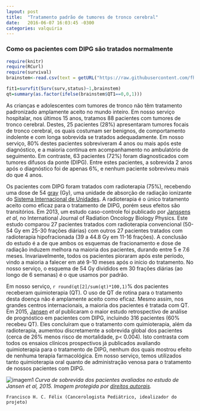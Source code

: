 ```yaml
---
layout: post
title:  "Tratamento padrão de tumores de tronco cerebral"
date:   2016-06-07 16:03:45 -0300
categories: valquiria
---
```

### Como os pacientes com DIPG são tratados normalmente

```r
require(knitr)
require(RCurl)
require(survival)
brainstem<-read.csv(text = getURL("https://raw.githubusercontent.com/fhcflx/valkyrie/gh-pages/assets/data/brainstem2015.csv"))
```
```r
fit1=survfit(Surv(surv,status)~1,brainstem)  
qt=summary(as.factor(ifelse(brainstem$QT1==0,0,1)))
```

As crianças e adolescentes com tumores de tronco não têm tratamento padronizado amplamente aceito no mundo inteiro. Em nosso serviço hospitalar, nos últimos 15 anos, tratamos 88 pacientes com tumores de tronco cerebral. Destes, 25 pacientes (28%) apresentaram tumores focais de tronco cerebral, os quais costumam ser benignos, de comportamento indolente e com longa sobrevida se tratados adequadamente. Em nosso serviço, 80% destes pacientes sobreviveram 4 anos ou mais após este diagnóstico, e a maioria continua em acompanhamento no ambulatório de seguimento. Em contraste, 63 pacientes (72%) foram diagnosticados com tumores difusos da ponte (DIPG). Entre estes pacientes, a sobrevida 2 anos após o diagnóstico foi de apenas 6%, e nenhum paciente sobreviveu mais do que 4 anos.

Os pacientes com DIPG foram tratados com radioterapia (75%), recebendo uma dose de 54 [gray](https://en.wikipedia.org/wiki/Gray_(unit)) (Gy), uma unidade de absorção de radiação ionizante do [Sistema Internacional de Unidades](https://pt.wikipedia.org/wiki/Sistema_Internacional_de_Unidades). A radioterapia é o único tratamento aceito como eficaz para o tratamento de DIPG, porém seus efeitos são transitórios. Em 2013, um estudo caso-controle foi publicado por [Janssens](http://www.sciencedirect.com/science/article/pii/S0360301612005524?np=y) *et al*, no International Journal of Radiation Oncology Biology Physics. Este estudo comparou 27 pacientes tratados com radioterapia convencional (50-54 Gy em 25-30 frações diárias) com outros 27 pacientes tratados com radioterapia hipofracionada (39 a 44.8 Gy em 11-16 frações). A conclusão do estudo é a de que ambos os esquemas de fracionamento e dose de radiação induzem melhora na maioria dos pacientes, durando entre 5 e 7.6 meses. Invariavelmente, todos os pacientes pioraram após este período, vindo a maioria a falecer em até 9-10 meses após o início do tratamento. No nosso serviço, o esquema de 54 Gy divididos em 30 frações diárias (ao longo de 6 semanas) é o que usamos por padrão.

Em nosso serviço, `r round(qt[2]/sum(qt)*100,1)`% dos pacientes receberam quimioterapia (QT). O uso de QT de rotina para o tratamento desta doença não é amplamente aceito como eficaz. Mesmo assim, nos grandes centros internacionais, a maioria dos pacientes é tratada com QT. Em 2015, [Jansen](http://neuro-oncology.oxfordjournals.org/content/17/1/160.full) *et al* publicaram o maior estudo retrospectivo de análise de prognóstico em pacientes com DIPG, incluindo 316 pacientes (60% recebeu QT). Eles concluíram que o tratamento com quimioterapia, além da radioterapia, aumentou discretamente a sobrevida global dos pacientes (cerca de 26% menos risco de mortalidade, p< 0.004). Isto contrasta com todos os ensaios clínicos prospectivos já publicados avaliando quimioterapia para o tratamento de DIPG, nenhum dos quais mostrou efeito de nenhuma terapia farmacológica. Em nosso serviço, temos utilizados tanto quimioterapia oral quanto de administração venosa para o tratamento de nossos pacientes com DIPG.

![imagem1](http://www.ncbi.nlm.nih.gov/pmc/articles/PMC4483042/bin/nou10402.jpg)
*Curva de sobrevida dos pacientes avaliados no estudo de Jansen et al, 2015. Imagem protegida por [direitos autorais](http://www.ncbi.nlm.nih.gov/pmc/articles/PMC4483042/figure/NOU104F2/#).*

``` Francisco H. C. Félix (Cancerologista Pediátrico, idealizador do projeto)```
